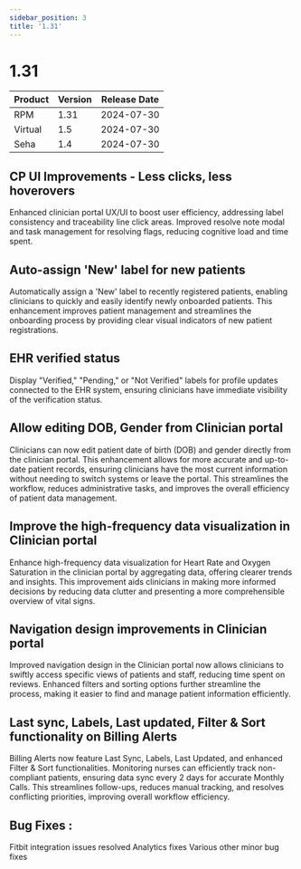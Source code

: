 ```yaml
---
sidebar_position: 3
title: '1.31'
---
```


# 1.31
| Product | Version | Release Date |
|---------|---------|--------------|
| RPM    | 1.31    | 2024-07-30   |
| Virtual     | 1.5        | 2024-07-30   |
| Seha  | 1.4        | 2024-07-30   |

## CP UI Improvements - Less clicks, less hoverovers
Enhanced clinician portal UX/UI to boost user efficiency, addressing label consistency and traceability line click areas.
Improved resolve note modal and task management for resolving flags, reducing cognitive load and time spent.

## Auto-assign 'New' label for new patients
Automatically assign a 'New' label to recently registered patients, enabling clinicians to quickly and easily identify newly onboarded patients. This enhancement improves patient management and streamlines the onboarding process by providing clear visual indicators of new patient registrations.

## EHR verified status
Display "Verified," "Pending," or "Not Verified" labels for profile updates connected to the EHR system, ensuring clinicians have immediate visibility of the verification status.  

## Allow editing DOB, Gender from Clinician portal
Clinicians can now edit patient date of birth (DOB) and gender directly from the clinician portal. This enhancement allows for more accurate and up-to-date patient records, ensuring clinicians have the most current information without needing to switch systems or leave the portal. This streamlines the workflow, reduces administrative tasks, and improves the overall efficiency of patient data management.

## Improve the high-frequency data visualization in Clinician portal
Enhance high-frequency data visualization for Heart Rate and Oxygen Saturation in the clinician portal by aggregating data, offering clearer trends and insights. This improvement aids clinicians in making more informed decisions by reducing data clutter and presenting a more comprehensible overview of vital signs.

## Navigation design improvements in Clinician portal
Improved navigation design in the Clinician portal now allows clinicians to swiftly access specific views of patients and staff, reducing time spent on reviews. Enhanced filters and sorting options further streamline the process, making it easier to find and manage patient information efficiently.

## Last sync, Labels, Last updated, Filter & Sort functionality on Billing Alerts
Billing Alerts now feature Last Sync, Labels, Last Updated, and enhanced Filter & Sort functionalities. Monitoring nurses can efficiently track non-compliant patients, ensuring data sync every 2 days for accurate Monthly Calls. This streamlines follow-ups, reduces manual tracking, and resolves conflicting priorities, improving overall workflow efficiency.

## Bug Fixes :

Fitbit integration issues resolved
Analytics fixes
Various other minor bug fixes 
